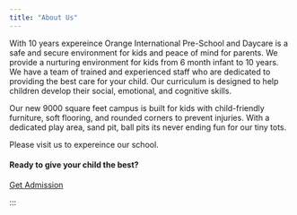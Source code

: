 ```yaml
---
title: "About Us"
---
```


With 10 years expereince Orange International Pre-School and Daycare is a safe and secure environment for kids and peace of mind for parents. We provide a nurturing environment for kids from 6 month infant to 10 years. We have a team of trained and experienced staff who are dedicated to providing the best care for your child. Our curriculum is designed to help children develop their social, emotional, and cognitive skills.

Our new 9000 square feet campus is built for kids with child-friendly furniture, soft flooring, and rounded corners to prevent injuries. With a dedicated play area, sand pit, ball pits its never ending fun for our tiny tots.

Please visit us to expereince our school.


::: {.page-cta}

#### Ready to give your child the best?

<a href="/admissions/index.qmd" class="btn btn-primary">Get Admission</a>

:::
:::